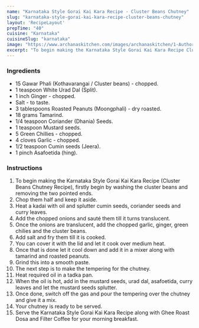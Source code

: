 ---
name: "Karnataka Style Gorai Kai Kara Recipe - Cluster Beans Chutney"
slug: "karnataka-style-gorai-kai-kara-recipe-cluster-beans-chutney"
layout: 'RecipeLayout'
prepTime: "40"
cuisine: "Karnataka"
cuisineSlug: "karnataka"
image: "https://www.archanaskitchen.com/images/archanaskitchen/1-Author/sibyl_sunitha/Karanataka_Style_Goraikai_Kara_Recipe_Cluster_Beans_Chutney_Recipe_.jpg"
excerpt: "To begin making the Karnataka Style Gorai Kai Kara Recipe Cluster Beans Chutney Recipe, firstly begin by washing the cluster beans and removing the two pointed ends"
---

### Ingredients

- 15 Gawar Phali (Kothavarangai / Cluster beans) - chopped.
- 1 teaspoon White Urad Dal (Split).
- 1 inch Ginger - chopped.
- Salt - to taste.
- 3 tablespoons Roasted Peanuts (Moongphali) - dry roasted.
- 18 grams Tamarind.
- 1/4 teaspoon Coriander (Dhania) Seeds.
- 1 teaspoon Mustard seeds.
- 5 Green Chillies - chopped.
- 4 cloves Garlic - chopped.
- 1/2 teaspoon Cumin seeds (Jeera).
- 1 pinch Asafoetida (hing).

### Instructions

1. To begin making the Karnataka Style Gorai Kai Kara Recipe (Cluster Beans Chutney Recipe), firstly begin by washing the cluster beans and removing the two pointed ends.
1. Chop them half and keep it aside.
1. Heat a kadai with oil and splutter cumin seeds, coriander seeds and curry leaves.
1. Add the chopped onions and sauté them till it turns translucent.
1. Once the onions are translucent, add the chopped garlic, ginger, green chilies and the cluster beans.
1. Add salt and fry them till it is cooked.
1. You can cover it with the lid and let it cook over medium heat.
1. Once that is done let it cool down and add it in a mixer along with tamarind and roasted peanuts.
1. Grind this into a smooth paste.
1. The next step is to make the tempering for the chutney.
1. Heat required oil in a tadka pan.
1. When the oil is hot, add in the mustard seeds, urad dal, asafoetida, curry leaves and let the mustard seeds splutter.
1. Once done, switch off the gas and pour the tempering over the chutney and give it a mix.
1. Your chutney is ready to be served.
1. Serve the Karnataka Style Gorai Kai Kara Recipe along with Ghee Roast Dosa and Filter Coffee for your morning breakfast.
